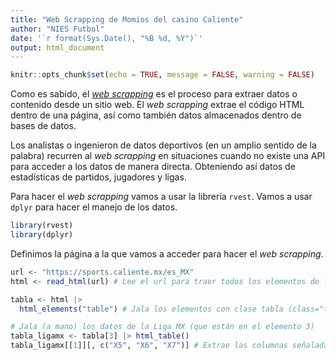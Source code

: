 ```yaml
---
title: "Web Scrapping de Momios del casino Caliente"
author: "NIES Futbol"
date: '`r format(Sys.Date(), "%B %d, %Y")`'
output: html_document
---
```


```r
knitr::opts_chunk$set(echo = TRUE, message = FALSE, warning = FALSE)
```

Como es sabido, el [_web scrapping_](https://www.google.com/search?q=web+scrapping&oq=web+scrapping&aqs=chrome..69i57j0i10i512l4j69i60l3.2971j0j7&sourceid=chrome&ie=UTF-8) es el proceso para extraer datos o contenido desde un sitio web. El _web scrapping_ extrae el código HTML dentro de una página, así como también datos almacenados dentro de bases de datos.

Los analistas o ingenieron de datos deportivos (en un amplio sentido de la palabra) recurren al _web scrapping_ en situaciones cuando no existe una API para acceder a los datos de manera directa. Obteniendo así datos de estadísticas de partidos, jugadores y ligas.

Para hacer el _web scrapping_ vamos a usar la librería `rvest`. Vamos a usar `dplyr` para hacer el manejo de los datos.

```r
library(rvest)
library(dplyr)
```

Definimos la página a la que vamos a acceder para hacer el _web scrapping_.

```r
url <- "https://sports.caliente.mx/es_MX"
html <- read_html(url) # Lee el url para traer todos los elementos de la página
```

```r
tabla <- html |>
  html_elements("table") # Jala los elementos con clase tabla (class="table")
```

```r
# Jala (a mano) los datos de la Liga MX (que están en el elemento 3)
tabla_ligamx <- tabla[3] |> html_table() 
tabla_ligamx[[1]][, c("X5", "X6", "X7")] # Extrae las columnas señaladas
```

